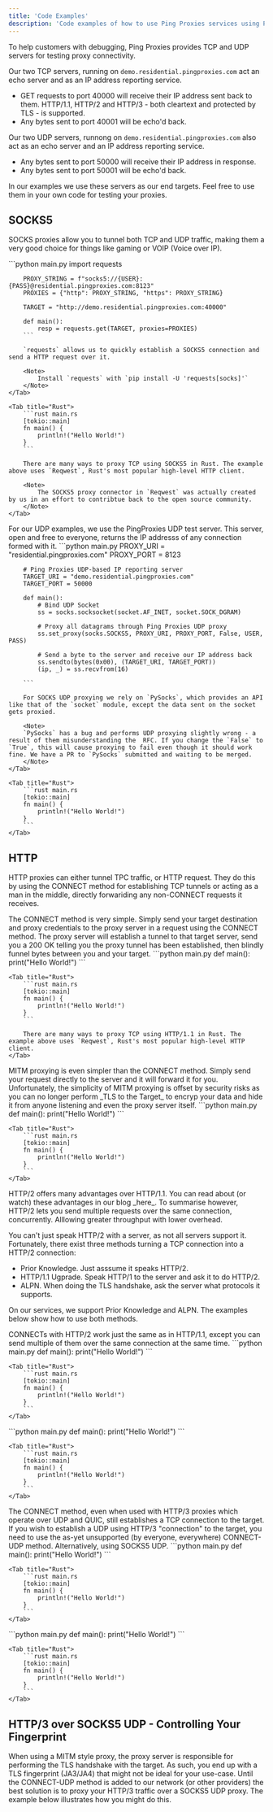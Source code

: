 ```yaml
---
title: 'Code Examples'
description: 'Code examples of how to use Ping Proxies services using Python'
---
```


To help customers with debugging, Ping Proxies provides TCP and UDP servers for testing proxy connectivity.

Our two TCP servers, running on `demo.residential.pingproxies.com` act an echo server and as an IP address reporting service.
- GET requests to port 40000 will receive their IP address sent back to them. HTTP/1.1, HTTP/2 and HTTP/3 - both cleartext and protected by TLS - is supported.
- Any bytes sent to port 40001 will be echo'd back.

Our two UDP servers, runnong on `demo.residential.pingproxies.com` also act as an echo server and an IP address reporting service.
- Any bytes sent to port 50000 will receive their IP address in response.
- Any bytes sent to port 50001 will be echo'd back.


In our examples we use these servers as our end targets. Feel free to use them in your own code for testing your proxies.


## SOCKS5
SOCKS proxies allow you to tunnel both TCP and UDP traffic, making them a very good choice for things like gaming or VOIP (Voice over IP).

<Accordion title = "SOCKS5 TCP">
<Tabs>
	<Tab title="Python">
		```python main.py
		import requests

		PROXY_STRING = f"socks5://{USER}:{PASS}@residential.pingproxies.com:8123"
		PROXIES = {"http": PROXY_STRING, "https": PROXY_STRING}

		TARGET = "http://demo.residential.pingproxies.com:40000"

		def main():
		    resp = requests.get(TARGET, proxies=PROXIES)
		```

		`requests` allows us to quickly establish a SOCKS5 connection and send a HTTP request over it.

		<Note>
			Install `requests` with `pip install -U 'requests[socks]'`
		</Note>
	</Tab>

 	<Tab title="Rust">
		```rust main.rs
		[tokio::main]
		fn main() {
			println!("Hello World!")
		}
		```

		There are many ways to proxy TCP using SOCKS5 in Rust. The example above uses `Reqwest`, Rust's most popular high-level HTTP client.

		<Note>
			The SOCKS5 proxy connector in `Reqwest` was actually created by us in an effort to contribtue back to the open source community.
		</Note>
	</Tab>
</Tabs>
</Accordion>


<Accordion title = "SOCKS5 UDP">
For our UDP examples, we use the PingProxies UDP test server. This server, open and free to everyone, returns the IP addresss of any connection formed with it.

<Tabs>
	<Tab title="Python">
		```python main.py
		PROXY_URI = "residential.pingproxies.com"
		PROXY_PORT = 8123

		# Ping Proxies UDP-based IP reporting server
		TARGET_URI = "demo.residential.pingproxies.com"
		TARGET_PORT = 50000

		def main():
		    # Bind UDP Socket
		    ss = socks.socksocket(socket.AF_INET, socket.SOCK_DGRAM)

		    # Proxy all datagrams through Ping Proxies UDP proxy
		    ss.set_proxy(socks.SOCKS5, PROXY_URI, PROXY_PORT, False, USER, PASS)

		    # Send a byte to the server and receive our IP address back
		    ss.sendto(bytes(0x00), (TARGET_URI, TARGET_PORT))
		    (ip, _) = ss.recvfrom(16)

		```

		For SOCKS UDP proxying we rely on `PySocks`, which provides an API like that of the `socket` module, except the data sent on the socket gets proxied.

		<Note>
		`PySocks` has a bug and performs UDP proxying slightly wrong - a result of them misunderstanding the  RFC. If you change the `False` to `True`, this will cause proxying to fail even though it should work fine. We have a PR to `PySocks` submitted and waiting to be merged.
		</Note>
	</Tab>

	<Tab title="Rust">
		```rust main.rs
		[tokio::main]
		fn main() {
			println!("Hello World!")
		}
		```
	</Tab>
</Tabs>
</Accordion>


## HTTP
HTTP proxies can either tunnel TPC traffic, or HTTP request. They do this by using the CONNECT method for  establishing TCP tunnels or acting as a man in the middle, directly forwariding any non-CONNECT requests it receives.

<Accordion title = "HTTP/1.1">
<Accordion title = "HTTP/1.1 CONNECT">
The CONNECT method is very simple. Simply send your target destination and proxy credentials to the proxy server in a request using the CONNECT method. The proxy server will establish a tunnel to that target server, send you a 200 OK telling you the proxy tunnel has been established, then blindly funnel bytes between you and your target.

<Tabs>
	<Tab title="Python">
		```python main.py
		def main():
			print("Hello World!")
		```
	</Tab>

	<Tab title="Rust">
		```rust main.rs
		[tokio::main]
		fn main() {
			println!("Hello World!")
		}
		```
		
		There are many ways to proxy TCP using HTTP/1.1 in Rust. The example above uses `Reqwest`, Rust's most popular high-level HTTP client.
	</Tab>
</Tabs>
</Accordion>

<Accordion title = "HTTP/1.1 MITM">
MITM proxying is even simpler than the CONNECT method. Simply send your request directly to the server and it will forward it for you. Unfortunately, the  simplicity of MITM proxying is offset by security risks as you can no longer perform _TLS to the Target_ to encryp your data  and hide it from anyone listening and even the proxy server itself.
<Tabs>
	<Tab title="Python">
		```python main.py
		def main():
			print("Hello World!")
		```
	</Tab>

	<Tab title="Rust">
		```rust main.rs
		[tokio::main]
		fn main() {
			println!("Hello World!")
		}
		```		
	</Tab>
</Tabs>
</Accordion>
</Accordion>


<Accordion title = "HTTP/2">
HTTP/2 offers many advantages over HTTP/1.1. You can read about (or watch) these advantages in our blog _here_. To summarise however, HTTP/2 lets  you send multiple requests over the same connection, concurrently. Alllowing greater throughput with lower overhead.

You can't just speak HTTP/2 with a server, as not all servers support it. Fortunately, there exist three methods turning a TCP connection into a HTTP/2 connection:

- Prior Knowledge. Just asssume it speaks HTTP/2.
- HTTP/1.1 Ugprade. Speak HTTP/1 to the server and ask it to do HTTP/2.
- ALPN. When doing the TLS handshake, ask the server what protocols it supports.

On our services, we support Prior Knowledge and ALPN. The examples below show how to use both methods.

<Accordion title = "HTTP/2 CONNECT">
CONNECTs with HTTP/2 work just the same as in HTTP/1.1, except you can send multiple of them over the same connection at the same time.
<Tabs>
	<Tab title="Python">
		```python main.py
		def main():
			print("Hello World!")
		```
	</Tab>

	<Tab title="Rust">
		```rust main.rs
		[tokio::main]
		fn main() {
			println!("Hello World!")
		}
		```		
	</Tab>
</Tabs>
</Accordion>

<Accordion title = "HTTP/2 MITM">
<Tabs>
	<Tab title="Python">
		```python main.py
		def main():
			print("Hello World!")
		```
	</Tab>

	<Tab title="Rust">
		```rust main.rs
		[tokio::main]
		fn main() {
			println!("Hello World!")
		}
		```		
	</Tab>
</Tabs>
</Accordion>
</Accordion>

<Accordion title = "HTTP/3">
The CONNECT method, even when used with HTTP/3 proxies which operate over UDP and QUIC, still establishes a TCP connection to the target. If you wish to establish a UDP using HTTP/3 "connection" to the target, you need to use the as-yet unsupported (by everyone, everywhere) CONNECT-UDP method. Alternatively, using SOCKS5 UDP.

<Accordion title = "HTTP/3 CONNECT">
<Tabs>
	<Tab title="Python">
		```python main.py
		def main():
			print("Hello World!")
		```
	</Tab>

	<Tab title="Rust">
		```rust main.rs
		[tokio::main]
		fn main() {
			println!("Hello World!")
		}
		```		
	</Tab>
</Tabs>
</Accordion>

<Accordion title = "HTTP/3 MITM">
<Tabs>
	<Tab title="Python">
		```python main.py
		def main():
			print("Hello World!")
		```
	</Tab>

	<Tab title="Rust">
		```rust main.rs
		[tokio::main]
		fn main() {
			println!("Hello World!")
		}
		```		
	</Tab>
</Tabs>
</Accordion>
</Accordion>

## HTTP/3 over SOCKS5 UDP - Controlling Your Fingerprint
When using a MITM style proxy, the proxy server is responsible for performing the TLS handshake with the target. As such, you end up with a TLS fingerprint (JA3/JA4) that might not be ideal for your use-case. Until the CONNECT-UDP method is added to our network (or other  providers) the best solution is to proxy your HTTP/3 traffic over a SOCKS5 UDP proxy. The example below illustrates how you might do this.




